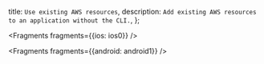   title: `Use existing AWS resources`,
  description: `Add existing AWS resources to an application without the CLI.`,
};


<Fragments fragments={{ios: ios0}} />


<Fragments fragments={{android: android1}} />
